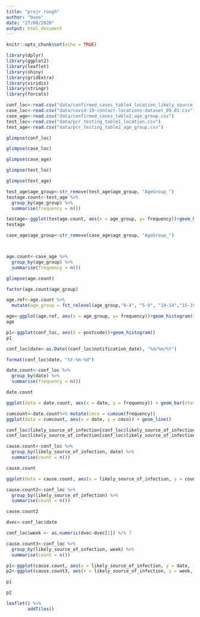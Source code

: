 ```yaml
---
title: "projr rough"
author: "bven"
date: "27/08/2020"
output: html_document
---
```


```r
knitr::opts_chunk$set(echo = TRUE)
```



```r
library(dplyr)
library(ggplot2)
library(leaflet)
library(shiny)
library(gridExtra)
library(viridis)
library(stringr)
library(forcats)
```



```r
conf_loc<-read.csv("data/confirmed_cases_table4_location_likely_source.csv")
case_loc<-read.csv("data/covid-19-contact-locations-dataset_09.01.csv")
case_age<-read.csv("data/confirmed_cases_table2_age_group.csv")
test_loc<-read.csv("data/pcr_testing_table1_location.csv")
test_age<-read.csv("data/pcr_testing_table2_age_group.csv")

```

```r
glimpse(conf_loc)
```
```r
glimpse(case_loc)
```
```r
glimpse(case_age)
```
```r
glimpse(test_loc)
```


```r
glimpse(test_age)
```
```r
test_age$age_group<-str_remove(test_age$age_group, "AgeGroup_")
testage.count<-test_age %>%
  group_by(age_group) %>%
  summarise(frequency = n())

```

```r
testage<-ggplot(testage.count, aes(x = age_group, y= frequency))+geom_histogram(stat = "identity")
testage
```


```r
case_age$age_group<-str_remove(case_age$age_group, "AgeGroup_")



age.count<-case_age %>%
  group_by(age_group) %>%
  summarise(frequency = n())
```
```r
glimpse(age.count)
```



```r
factor(age.count$age_group)

```
```r
age.ref<-age.count %>%
  mutate(age_group = fct_relevel(age_group,"0-4", "5-9", "10-14","15-19","20-24", "25-29", "30-34", "35-39", "40-44", "45-49", "50-54", "55-59", "60-64", "65-69", "70+"))

```



```r


age<-ggplot(age.ref, aes(x = age_group, y= frequency))+geom_histogram(stat = "identity")
age
```


```r
p1<-ggplot(conf_loc, aes(x = postcode))+geom_histogram()
p1
```

```r
conf_loc$date<-as.Date((conf_loc$notification_date), "%d/%m/%Y")
```
```r
format(conf_loc$date, "%Y-%m-%d")
```



```r
date.count<-conf_loc %>%
  group_by(date) %>%
  summarise(frequency = n())
```


```r
date.count
```
```r
ggplot(data = date.count, aes(x = date, y = frequency)) + geom_bar(stat = "identity")
```
```r
cumcount<-date.count%>% mutate(cmco = cumsum(frequency))  
ggplot(data = cumcount, aes(x = date, y = cmco)) + geom_line() 
```

```r
conf_loc$likely_source_of_infection[conf_loc$likely_source_of_infection == "Locally acquired - contact of a confirmed case and/or in a known cluster"]<-"LACONF"
conf_loc$likely_source_of_infection[conf_loc$likely_source_of_infection == "Locally acquired - source not identified"]<-"LAUKN"
```

```r
cause.count<-conf_loc %>%
  group_by(likely_source_of_infection, date) %>%
  summarise(count = n())
```

```r
cause.count
```



```r
ggplot(data = cause.count, aes(x = likely_source_of_infection, y = count)) + geom_bar(stat = "identity")
```

```r
cause.count2<-conf_loc %>%
  group_by(likely_source_of_infection) %>%
  summarise(count = n())

cause.count2

```

```r
dvec<-conf_loc$date

```
```r
conf_loc$week <- as.numeric(dvec-dvec[1]) %/% 7

```
```r
cause.count3<-conf_loc %>%
  group_by(likely_source_of_infection, week) %>%
  summarise(count = n())
```
```r

p1<-ggplot(cause.count, aes(x = likely_source_of_infection, y = date, fill = count)) + geom_tile(stat = "identity") +scale_fill_viridis(option = "plasma")
p2<-ggplot(cause.count3, aes(x = likely_source_of_infection, y = week, fill = count)) + geom_tile(stat = "identity") +scale_fill_viridis(option = "plasma")

```

```r
p1
```
```r
p2
```
```r
leaflet() %>%
        addTiles()
```

